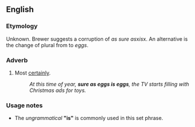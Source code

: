 ==English==

===Etymology===
Unknown.  Brewer suggests a corruption of ''as sure as ''x'' is ''x.  An alternative is the change of plural from {{etyl|enm|en}} {{m|enm|eyren}} to ''eggs''.

===Adverb===
{{en-adv|-}}

# {{lb|en|simile|colloquial}} Most [[certainly]].
#: ''At this time of year, '''sure as eggs is eggs''', the TV starts filling with Christmas ads for toys.''

===Usage notes===
* The ''ungrammatical'' '''"is"''' is commonly used in this set phrase.